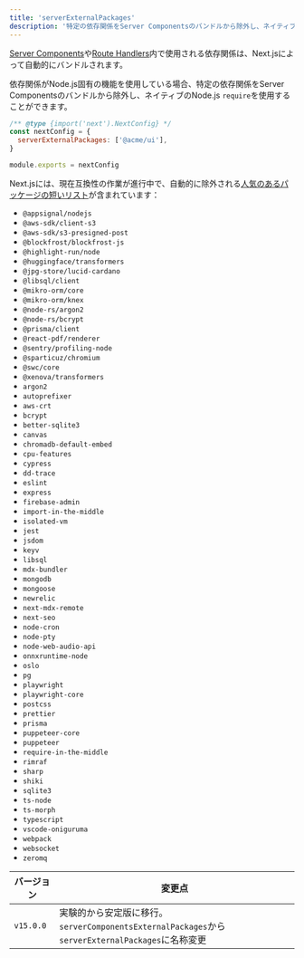 ```yaml
---
title: 'serverExternalPackages'
description: '特定の依存関係をServer Componentsのバンドルから除外し、ネイティブのNode.js `require`を使用する。'
---
```


[Server Components](/docs/app/building-your-application/rendering/server-components)や[Route Handlers](/docs/app/building-your-application/routing/route-handlers)内で使用される依存関係は、Next.jsによって自動的にバンドルされます。

依存関係がNode.js固有の機能を使用している場合、特定の依存関係をServer Componentsのバンドルから除外し、ネイティブのNode.js `require`を使用することができます。

```js title="next.config.js"
/** @type {import('next').NextConfig} */
const nextConfig = {
  serverExternalPackages: ['@acme/ui'],
}

module.exports = nextConfig
```

Next.jsには、現在互換性の作業が進行中で、自動的に除外される[人気のあるパッケージの短いリスト](https://github.com/vercel/next.js/blob/canary/packages/next/src/lib/server-external-packages.json)が含まれています：

- `@appsignal/nodejs`
- `@aws-sdk/client-s3`
- `@aws-sdk/s3-presigned-post`
- `@blockfrost/blockfrost-js`
- `@highlight-run/node`
- `@huggingface/transformers`
- `@jpg-store/lucid-cardano`
- `@libsql/client`
- `@mikro-orm/core`
- `@mikro-orm/knex`
- `@node-rs/argon2`
- `@node-rs/bcrypt`
- `@prisma/client`
- `@react-pdf/renderer`
- `@sentry/profiling-node`
- `@sparticuz/chromium`
- `@swc/core`
- `@xenova/transformers`
- `argon2`
- `autoprefixer`
- `aws-crt`
- `bcrypt`
- `better-sqlite3`
- `canvas`
- `chromadb-default-embed`
- `cpu-features`
- `cypress`
- `dd-trace`
- `eslint`
- `express`
- `firebase-admin`
- `import-in-the-middle`
- `isolated-vm`
- `jest`
- `jsdom`
- `keyv`
- `libsql`
- `mdx-bundler`
- `mongodb`
- `mongoose`
- `newrelic`
- `next-mdx-remote`
- `next-seo`
- `node-cron`
- `node-pty`
- `node-web-audio-api`
- `onnxruntime-node`
- `oslo`
- `pg`
- `playwright`
- `playwright-core`
- `postcss`
- `prettier`
- `prisma`
- `puppeteer-core`
- `puppeteer`
- `require-in-the-middle`
- `rimraf`
- `sharp`
- `shiki`
- `sqlite3`
- `ts-node`
- `ts-morph`
- `typescript`
- `vscode-oniguruma`
- `webpack`
- `websocket`
- `zeromq`

| バージョン | 変更点                                                                                           |
| ---------- | ------------------------------------------------------------------------------------------------ |
| `v15.0.0`  | 実験的から安定版に移行。`serverComponentsExternalPackages`から`serverExternalPackages`に名称変更 |
